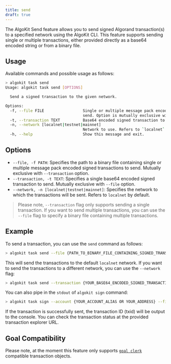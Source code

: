 ```yaml
---
title: send
draft: true
---
```


The AlgoKit Send feature allows you to send signed Algorand transaction(s) to a specified network using the AlgoKit CLI. This feature supports sending single or multiple transactions, either provided directly as a base64 encoded string or from a binary file.

## Usage

Available commands and possible usage as follows:

```bash
> algokit task send
Usage: algokit task send [OPTIONS]

  Send a signed transaction to the given network.

Options:
  -f, --file FILE                 Single or multiple message pack encoded signed transactions from binary file to
                                  send. Option is mutually exclusive with transaction.
  -t, --transaction TEXT          Base64 encoded signed transaction to send. Option is mutually exclusive with file.
  -n, --network [localnet|testnet|mainnet]
                                  Network to use. Refers to `localnet` by default.
  -h, --help                      Show this message and exit.
```

## Options

- `--file, -f PATH`: Specifies the path to a binary file containing single or multiple message pack encoded signed transactions to send. Mutually exclusive with `--transaction` option.
- `--transaction, -t TEXT`: Specifies a single base64 encoded signed transaction to send. Mutually exclusive with `--file` option.
- `--network, -n [localnet|testnet|mainnet]`: Specifies the network to which the transactions will be sent. Refers to `localnet` by default.

> Please note, `--transaction` flag only supports sending a single transaction. If you want to send multiple transactions, you can use the `--file` flag to specify a binary file containing multiple transactions.

## Example

To send a transaction, you can use the `send` command as follows:

```bash
> algokit task send --file {PATH_TO_BINARY_FILE_CONTAINING_SIGNED_TRANSACTIONS}
```

This will send the transactions to the default `localnet` network. If you want to send the transactions to a different network, you can use the `--network` flag:

```bash
> algokit task send --transaction {YOUR_BASE64_ENCODED_SIGNED_TRANSACTION} --network testnet
```

You can also pipe in the `stdout` of `algokit sign` command:

```bash
> algokit task sign --account {YOUR_ACCOUNT_ALIAS OR YOUR_ADDRESS} --file {PATH_TO_BINARY_FILE_CONTAINING_TRANSACTIONS} --force | algokit task send --network {network_name}
```

If the transaction is successfully sent, the transaction ID (txid) will be output to the console. You can check the transaction status at the provided transaction explorer URL.

## Goal Compatibility

Please note, at the moment this feature only supports [`goal clerk`](https://developer.algorand.org/docs/clis/goal/clerk/clerk/) compatible transaction objects.
